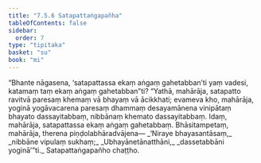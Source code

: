 ```yaml
---
title: "7.5.6 Satapattaṅgapañha"
tableOfContents: false
sidebar:
  order: 7
type: "tipitaka"
basket: "su"
book: "mi"
---
```



<DynamicBreadcrumb />

<Division number="270" book="mi" bookNo="28">

<Paragraph number="1912" book="mi">
“Bhante nāgasena, ‘satapattassa ekaṃ aṅgaṃ gahetabban’ti yaṃ vadesi, katamaṃ taṃ ekaṃ aṅgaṃ gahetabban”ti? “Yathā, mahārāja, satapatto ravitvā paresaṃ khemaṃ vā bhayaṃ vā ācikkhati; evameva kho, mahārāja, yoginā yogāvacarena paresaṃ dhammaṃ desayamānena vinipātaṃ bhayato dassayitabbaṃ, nibbānaṃ khemato dassayitabbaṃ. Idaṃ, mahārāja, satapattassa ekaṃ aṅgaṃ gahetabbaṃ. Bhāsitampetaṃ, mahārāja, therena piṇḍolabhāradvājena—
</Paragraph>

<Paragraph number="1913" type="verses" book="mi">
_‘Niraye bhayasantāsaṃ,_  
_nibbāne vipulaṃ sukhaṃ;_  
_Ubhayānetānatthāni,_  
_dassetabbāni yoginā’”ti._  


</Paragraph>
</Division>

<Paragraph number="1914" type="center" book="mi">
Satapattaṅgapañho chaṭṭho.
</Paragraph>